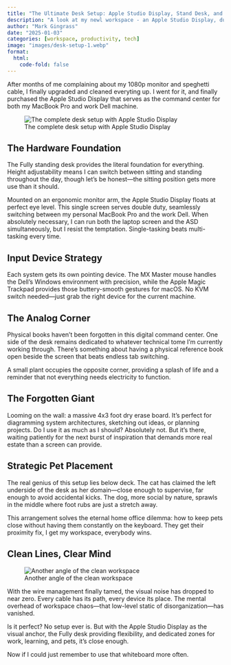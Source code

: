 ```yaml
---
title: "The Ultimate Desk Setup: Apple Studio Display, Stand Desk, and Strategic Pet Placement"
description: "A look at my newl workspace - an Apple Studio Display, dual computer setup, and pet zones"
author: "Mark Gingrass"
date: "2025-01-03"
categories: [workspace, productivity, tech]
image: "images/desk-setup-1.webp"
format:
  html:
    code-fold: false
---
```



After months of me complaining about my 1080p monitor and speghetti cable, I finally upgraded and cleaned everyting up. I went for it, and finally purchased the Apple Studio Display that serves as the command center for both my MacBook Pro and work Dell machine.

![The complete desk setup with Apple Studio Display](images/desk-setup-1.webp)

## The Hardware Foundation

The Fully standing desk provides the literal foundation for everything. Height adjustability means I can switch between sitting and standing throughout the day, though let's be honest—the sitting position gets more use than it should.

Mounted on an ergonomic monitor arm, the Apple Studio Display floats at perfect eye level. This single screen serves double duty, seamlessly switching between my personal MacBook Pro and the work Dell. When absolutely necessary, I can run both the laptop screen and the ASD simultaneously, but I resist the temptation. Single-tasking beats multi-tasking every time.

## Input Device Strategy

Each system gets its own pointing device. The MX Master mouse handles the Dell's Windows environment with precision, while the Apple Magic Trackpad provides those buttery-smooth gestures for macOS. No KVM switch needed—just grab the right device for the current machine.

## The Analog Corner

Physical books haven't been forgotten in this digital command center. One side of the desk remains dedicated to whatever technical tome I'm currently working through. There's something about having a physical reference book open beside the screen that beats endless tab switching.

A small plant occupies the opposite corner, providing a splash of life and a reminder that not everything needs electricity to function.

## The Forgotten Giant

Looming on the wall: a massive 4x3 foot dry erase board. It's perfect for diagramming system architectures, sketching out ideas, or planning projects. Do I use it as much as I should? Absolutely not. But it's there, waiting patiently for the next burst of inspiration that demands more real estate than a screen can provide.

## Strategic Pet Placement

The real genius of this setup lies below deck. The cat has claimed the left underside of the desk as her domain—close enough to supervise, far enough to avoid accidental kicks. The dog, more social by nature, sprawls in the middle where foot rubs are just a stretch away.

This arrangement solves the eternal home office dilemma: how to keep pets close without having them constantly on the keyboard. They get their proximity fix, I get my workspace, everybody wins.

## Clean Lines, Clear Mind

![Another angle of the clean workspace](images/desk-setup-2.webp)

With the wire management finally tamed, the visual noise has dropped to near zero. Every cable has its path, every device its place. The mental overhead of workspace chaos—that low-level static of disorganization—has vanished.

Is it perfect? No setup ever is. But with the Apple Studio Display as the visual anchor, the Fully desk providing flexibility, and dedicated zones for work, learning, and pets, it's close enough.

Now if I could just remember to use that whiteboard more often.